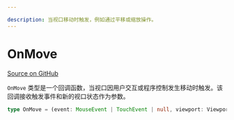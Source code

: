 ```yaml
---

description: 当视口移动时触发，例如通过平移或缩放操作。
---
```


# OnMove

[Source on GitHub](https://github.com/xyflow/xyflow/blob/main/packages/system/src/types/general.ts#L16)

`OnMove` 类型是一个回调函数，当视口因用户交互或程序控制发生移动时触发。该回调接收触发事件和新的视口状态作为参数。

```ts
type OnMove = (event: MouseEvent | TouchEvent | null, viewport: Viewport) => void;
```

<APIDocs typeName="OnMove" packageName="system" />